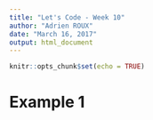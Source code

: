 ```yaml
---
title: "Let's Code - Week 10"
author: "Adrien ROUX"
date: "March 16, 2017"
output: html_document
---
```


```r
knitr::opts_chunk$set(echo = TRUE)
```

# Example 1

